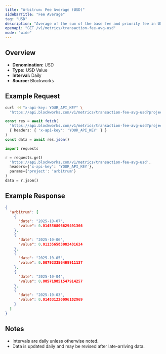 ```yaml
---
title: "Arbitrum: Fee Average (USD)"
sidebarTitle: "Fee Average"
tag: "USD"
description: "Average of the sum of the base fee and priority fee in USD that day"
openapi: "GET /v1/metrics/transaction-fee-avg-usd"
mode: "wide"
---
```


## Overview

- **Denomination:** USD
- **Type:** USD Value
- **Interval:** Daily
- **Source:** Blockworks

## Example Request

<CodeGroup>

```bash cURL
curl -H "x-api-key: YOUR_API_KEY" \
  "https://api.blockworks.com/v1/metrics/transaction-fee-avg-usd?project=arbitrum"
```

```typescript TypeScript
const res = await fetch(
  'https://api.blockworks.com/v1/metrics/transaction-fee-avg-usd?project=arbitrum',
  { headers: { 'x-api-key': 'YOUR_API_KEY' } }
)
const data = await res.json()
```

```python Python
import requests

r = requests.get(
  'https://api.blockworks.com/v1/metrics/transaction-fee-avg-usd',
  headers={'x-api-key': 'YOUR_API_KEY'},
  params={'project': 'arbitrum'}
)
data = r.json()
```

</CodeGroup>

## Example Response

```json
{
  "arbitrum": [
    {
      "date": "2025-10-07",
      "value": 0.014556806629491366
    },
    {
      "date": "2025-10-06",
      "value": 0.011356583082431624
    },
    {
      "date": "2025-10-05",
      "value": 0.007923356409911137
    },
    {
      "date": "2025-10-04",
      "value": 0.005718851547914257
    },
    {
      "date": "2025-10-03",
      "value": 0.014831220096182969
    }
  ]
}
```

## Notes
- Intervals are daily unless otherwise noted.
- Data is updated daily and may be revised after late-arriving data.